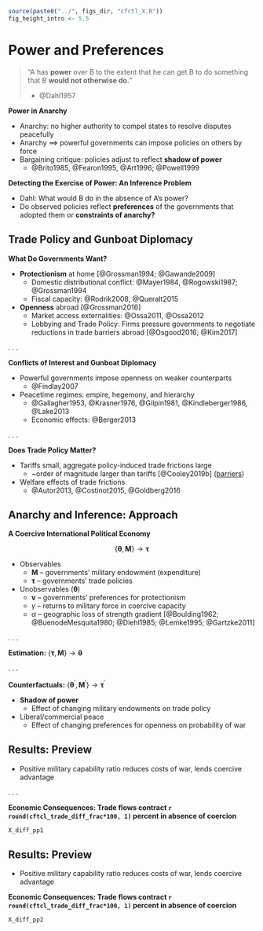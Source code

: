 ```r

source(paste0("../", figs_dir, "cfctl_X.R"))
fig_height_intro <- 5.5

```

# Power and Preferences {id="introduction"}

<div class="fragment">

> "A has **power** over B to the extent that he can get B to do something that B **would not otherwise do.**"
> 
> - @Dahl1957

</div>
<div class="fragment">

**Power in Anarchy**

- Anarchy: no higher authority to compel states to resolve disputes peacefully
- Anarchy $\implies$ powerful governments can impose policies on others by force
- Bargaining critique: policies adjust to reflect **shadow of power**
  + @Brito1985, @Fearon1995, @Art1996; @Powell1999

</div>
<div class="fragment">

**Detecting the Exercise of Power: An Inference Problem**

- Dahl: What would B do in the absence of A's power?
- Do observed policies reflect **preferences** of the governments that adopted them or **constraints of anarchy?**

</div>

## Trade Policy and Gunboat Diplomacy {id="gunboats"}

**What Do Governments Want?**

- **Protectionism** at home [@Grossman1994; @Gawande2009]
  	+ Domestic distributional conflict: @Mayer1984, @Rogowski1987; @Grossman1994
  	+ Fiscal capacity: @Rodrik2008, @Queralt2015
- **Openness** abroad [@Grossman2016]
	+ Market access externalities: @Ossa2011, @Ossa2012
	+ Lobbying and Trade Policy: Firms pressure governments to negotiate reductions in trade barriers abroad [@Osgood2016; @Kim2017] 

. . . 

**Conflicts of Interest and Gunboat Diplomacy**

- Powerful governments impose openness on weaker counterparts
	+ @Findlay2007
- Peacetime regimes: empire, hegemony, and hierarchy  	
	+ @Gallagher1953, @Krasner1976, @Gilpin1981, @Kindleberger1986, @Lake2013
	+ Economic effects: @Berger2013

. . . 

**Does Trade Policy Matter?**

- Tariffs small, aggregate policy-induced trade frictions large
  + ~order of magnitude larger than tariffs [@Cooley2019b] (<a href="#/barriers">barriers</a>)
- Welfare effects of trade frictions
  + @Autor2013, @Costinot2015, @Goldberg2016

## Anarchy and Inference: Approach {id="approach"}

**A Coercive International Political Economy**

$$
\left\{ \bm{\theta}, \bm{M} \right\} \rightarrow \bm{\tau}
$$

- Observables
	+ $\bm{M}$ -- governments' military endowment (expenditure)
	+ $\bm{\tau}$ -- governments' trade policies
- Unobservables ($\bm{\theta}$)
	+ $\bm{v}$ -- governments' preferences for protectionism
	+ $\gamma$ -- returns to military force in coercive capacity
	+ $\alpha$ -- geographic loss of strength gradient [@Boulding1962; @BuenodeMesquita1980; @Diehl1985; @Lemke1995; @Gartzke2011]

. . . 

**Estimation:** $\left\{ \bm{\tau}, \bm{M} \right\} \rightarrow \bm{\theta}$

. . . 

**Counterfactuals:** $\left\{ \bm{\theta}^\prime, \bm{M}^\prime \right\} \rightarrow \bm{\tau}^\prime$

- **Shadow of power**
  + Effect of changing military endowments on trade policy
- Liberal/commercial peace
  + Effect of changing preferences for openness on probability of war

## Results: Preview

- Positive military capability ratio reduces costs of war, lends coercive advantage

. . .

**Economic Consequences: Trade flows contract `r round(cftcl_trade_diff_frac*100, 1)` percent in absence of coercion**

```r

X_diff_pp1

```

## Results: Preview

- Positive military capability ratio reduces costs of war, lends coercive advantage

**Economic Consequences: Trade flows contract `r round(cftcl_trade_diff_frac*100, 1)` percent in absence of coercion**

```r

X_diff_pp2

```
